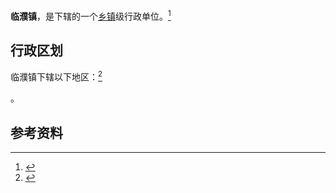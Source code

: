 {{中国乡级行政区|37/17/26/108/000}}

'''临濮镇'''，是{{PRC admin/fullname|37/17/26/108/000|3}}下辖的一个[[乡镇|乡镇]]级行政单位。<ref>{{PRC admin/ref sgc|{{PRC admin/parent|37/17/26/108/000}}}}</ref>

== 行政区划 ==

临濮镇下辖以下地区：<ref>{{PRC admin/ref sgc|37/17/26/108/000}}</ref>

{{PRC admin/children|37/17/26/108/000}}。

== 参考资料 ==

{{reflist}}

{{行政区划小作品}}
{{PRC admin/navcat|37/17/26/108/000}}